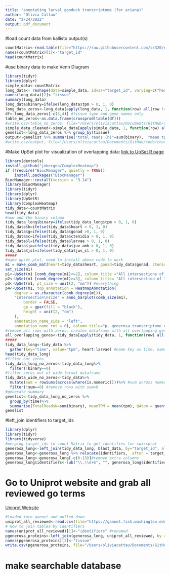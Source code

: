 ```yaml
---
title: "annotating larval geoduck transcriptome (for ariana)"
author: "Olivia Cattau"
date: "2/24/2022"
output: pdf_document
---
```

#load count data from kallisto output(s)
```r
countMatrix<-read.table(file="https://raw.githubusercontent.com/sr320/nb-2022/main/P_generosa/analyses/kallisto-0207.isoform.counts.matrix", header=TRUE, sep = '\t')
names(countMatrix)[1]<-"target_id"
head(countMatrix)
```

#use binary data to make Venn Diagram
```r
library(tidyr)
library(dplyr)
simple_data<-countMatrix
long_data<- reshape(data=simple_data, idvar="target_id", varying=c("heart", "gonad", "ctenidia", "juv_sl", "juv_amb", "larvae"), v.name=c("tpm"), times=c("heart", "gonad", "ctenidia", "juv_sl", "juv_amb", "larvae"), new.row.names=1:8183754, direction="long")
names(long_data)[2]<-"tissue"
summary(long_data)
long_data$binary=ifelse(long_data$tpm > 0, 1, 0)
long_data_zeros<-long_data[apply(long_data, 1, function(row) all(row !=0)),]
df<-long_data_zeros[-c(3,4)] #tissue type and gene names only
table_no_zeros<-as.data.frame(crossprod(table(df)))
#write.csv(table_no_zeros, file="/Users/oliviacattau/Documents/GitHub/code/characterize_larval_transciptome/pgenerosa_table_no_zeros.tab")
simple_data_cleaned<-simple_data[apply(simple_data, 1, function(row) all(row !=0)),]
genelist<-long_data_zeros %>% group_by(tissue)
output<-genelist %>% summarise("total reads (n)"=sum(binary),  "mean tpm" = mean(tpm), "Q4 tpm" = quantile(tpm, c(0.75)))
#write.csv(output, file="/Users/oliviacattau/Documents/GitHub/code/characterize_larval_transciptome/genelist_02_24_22.tab")
```

#Make UpSet plot for visualization of overlapping data: 
[link to UpSet R page](https://jokergoo.github.io/ComplexHeatmap-reference/book/upset-plot.html#upset-mode)
```r

library(devtools)
install_github("jokergoo/ComplexHeatmap")
if (!require("BiocManager", quietly = TRUE))
    install.packages("BiocManager")
BiocManager::install(version = "3.14")
library(BiocManager)
library(tidyr)
library(dplyr)
library(UpSetR)
library(ComplexHeatmap)
tidy_data<-countMatrix
head(tidy_data)
#now add the binary column
tidy_data_long$binary=ifelse(tidy_data_long$tpm > 0, 1, 0)
tidy_data$h=ifelse(tidy_data$heart > 0, 1, 0)
tidy_data$g=ifelse(tidy_data$gonad >0, 1, 0)
tidy_data$c=ifelse(tidy_data$ctenidia > 0, 1, 0)
tidy_data$l=ifelse(tidy_data$larvae > 0, 1, 0)
tidy_data$ja=ifelse(tidy_data$juv_amb > 0, 1, 0)
tidy_data$jsl=ifelse(tidy_data$juv_sl > 0, 1, 0)
#####
#make upset plot, need to install above code to work 
m1 = make_comb_mat(heart=tidy_data$heart, gonad=tidy_data$gonad, ctenidia=tidy_data$ctenidia, juv_amb=tidy_data$juv_amb, juv_sl=tidy_data$juv_sl, larvae=tidy_data$larvae) 
set_size(m1)
p1<-UpSet(m1 [comb_degree(m1)<=2], column_title ="All intersections of 2 or less") #intersections 2 or less
p2<-UpSet(m1 [comb_degree(m1)>=3], column_title= "All intersection of 3 or more") #intersections 3 or more
p3<-UpSet(m1, pt_size = unit(2, "mm")) #everything
p4<-UpSet(m1, top_annotation = HeatmapAnnotation(
    degree = as.character(comb_degree(m1)),
    "Intersection\nsize" = anno_barplot(comb_size(m1), 
        border = FALSE, 
        gp = gpar(fill = "black"), 
        height = unit(2, "cm")
    ), 
    annotation_name_side = "left", 
    annotation_name_rot = 0), column_title="p. generosa transcriptome distinct intersections")
#remove all rows with zeros, creates dataframe with all overlapping genes
all_overlapping_genes<-tidy_data[apply(tidy_data, 1, function(row) all(row !=0)),]
#####
tidy_data_long<-tidy_data %>%
  gather(key="time", value="tpm", heart:larvae) #name key as time, name value as tpm, gather columns heart:larvae
head(tidy_data_long)
#filter out zeros
tidy_data_long_no_zeros<-tidy_data_long%>%
  filter(!binary==0)
#filter zeros out of wide format dataframe 
tidy_data_wide_no_zeros<-tidy_data%>%
  mutate(sum = rowSums(across(where(is.numeric))))%>% #sum across numeric rows
  filter(!sum==0) #remove rows with sum=0 
#generate summary
genelist<-tidy_data_long_no_zeros %>% 
  group_by(time)%>%
  summarise(TotalReadsN=sum(binary), meanTPM = mean(tpm), Q4tpm = quantile(tpm, c(0.75)))
genelist
```

#left_join identifiers to target_ids
```r
library(dplyr)
library(tidyr)
library(tidyverse)
#merging target_ids to count Matrix to get identifies for swissprot
generosa_long<-left_join(tidy_data_long, blast_data, by="target_id", all=TRUE)#join data
generosa_long<-generosa_long %>% relocate(identifiers, .after = target_id)#move column
generosa_long<-generosa_long[-c(6:15)]#remove extra columns
generosa_long$identifiers<-sub("\\.\\d+$", "", generosa_long$identifiers)#remove extra decimal point for joining purposes 
```

# Go to Uniprot website and grab all reviewed go terms
[Uniprot Website](https://www.uniprot.org/uniprot/?query=*&fil=reviewed%3Ayes#)
```r
#loaded into gannet and pulled down
uniprot_all_reviewed<-read.csv(file="https://gannet.fish.washington.edu/gigas/uniprot-reviewed_yes.tab", sep='\t', header=TRUE)
# How to join tables by identifiers 
names(uniprot_all_reviewed)[1]<-"identifiers" #renamed
pgenerosa_proteins<-left_join(generosa_long, uniprot_all_reviewed, by ="identifiers")
names(pgenerosa_proteins)[3]<-"tissue"
write.csv(pgenerosa_proteins, file="/Users/oliviacattau/Documents/GitHub/code/characterize_larval_transciptome/pgenerosa_proteins_3_04_2022.tab")
```

# make searchable database
